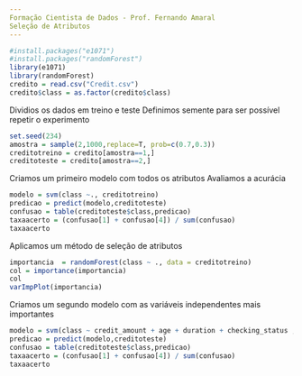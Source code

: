 ```yaml
---
Formação Cientista de Dados - Prof. Fernando Amaral
Seleção de Atributos
---
```


```r
#install.packages("e1071")
#install.packages("randomForest")
library(e1071)
library(randomForest)
credito = read.csv("Credit.csv")
credito$class = as.factor(credito$class)
```
Dividios os dados em treino e teste
Definimos semente para ser possível repetir o experimento
```r
set.seed(234)
amostra = sample(2,1000,replace=T, prob=c(0.7,0.3))
creditotreino = credito[amostra==1,]
creditoteste = credito[amostra==2,]
```
Criamos um primeiro modelo com todos os atributos
Avaliamos a acurácia
```r
modelo = svm(class ~., creditotreino)
predicao = predict(modelo,creditoteste)
confusao = table(creditoteste$class,predicao)
taxaacerto = (confusao[1] + confusao[4]) / sum(confusao)
taxaacerto
```
Aplicamos um método de seleção de atributos
```r
importancia  = randomForest(class ~ ., data = creditotreino)
col = importance(importancia)
col
varImpPlot(importancia)
```
Criamos um segundo modelo com as variáveis independentes mais importantes
```r
modelo = svm(class ~ credit_amount + age + duration + checking_status ,creditotreino)
predicao = predict(modelo,creditoteste)
confusao = table(creditoteste$class,predicao)
taxaacerto = (confusao[1] + confusao[4]) / sum(confusao)
taxaacerto
```

